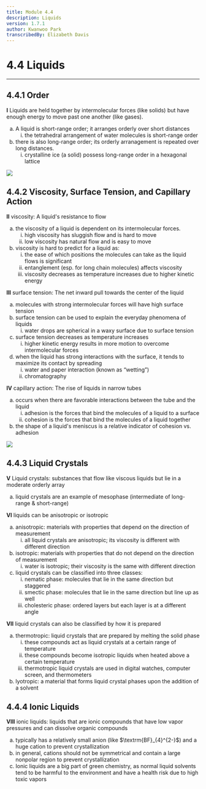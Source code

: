 ```yaml
---
title: Module 4.4
description: Liquids
version: 1.7.1
author: Kwanwoo Park
transcribedBy: Elizabeth Davis
---
```


# 4.4 Liquids

---

## 4.4.1 Order

**I** Liquids are held together by intermolecular forces (like solids) but have enough energy to move
past one another (like gases).

<ol type="a">
  <li>
    A liquid is short-range order; it arranges orderly over short distances
    <ol type="i">
      <li>
        the tetrahedral arrangement of water molecules is short-range order
      </li>
    </ol>
  </li>
  <li>
    there is also long-range order; its orderly arranagement is repeated over
    long distances.
    <ol type="i">
      <li>
        crystalline ice (a solid) possess long-range order in a hexagonal
        lattice
      </li>
    </ol>
  </li>
</ol>
<img src="https://i.imgur.com/LLHpmeK.png" />

## 4.4.2 Viscosity, Surface Tension, and Capillary Action

**II** viscosity: A liquid's resistance to flow

<ol type="a">
  <li>
    the viscosity of a liquid is dependent on its intermolecular forces.
    <ol type="i">
      <li>high viscosity has sluggish flow and is hard to move</li>
      <li>low viscosity has natural flow and is easy to move</li>
    </ol>
  </li>
  <li>
    viscosity is hard to predict for a liquid as:
    <ol type="i">
      <li>
        the ease of which positions the molecules can take as the liquid flows
        is significant
      </li>
      <li>entanglement (esp. for long chain molecules) affects viscosity</li>
      <li>
        viscosity decreases as temperature increases due to higher kinetic
        energy
      </li>
    </ol>
  </li>
</ol>

**III** surface tension: The net inward pull towards the center of the liquid

<ol type="a">
  <li>
    molecules with strong intermolecular forces will have high surface tension
  </li>
  <li>
    surface tension can be used to explain the everyday phenomena of liquids
    <ol type="i">
      <li>
        water drops are spherical in a waxy surface due to surface tension
      </li>
    </ol>
  </li>
  <li>
    surface tension decreases as temperature increases
    <ol type="i">
      <li>
        higher kinetic energy results in more motion to overcome intermolecular
        forces
      </li>
    </ol>
  </li>
  <li>
    when the liquid has strong interactions with the surface, it tends to
    maximize its contact by spreading
    <ol type="i">
      <li>water and paper interaction (known as “wetting”)</li>
      <li>chromatography</li>
    </ol>
  </li>
</ol>

**IV** capillary action: The rise of liquids in narrow tubes

<ol type="a">
  <li>
    occurs when there are favorable interactions between the tube and the liquid
    <ol type="i">
      <li>
        adhesion is the forces that bind the molecules of a liquid to a surface
      </li>
      <li>
        cohesion is the forces that bind the molecules of a liquid together
      </li>
    </ol>
  </li>
  <li>
    the shape of a liquid's meniscus is a relative indicator of cohesion vs.
    adhesion
  </li>
</ol>

<img src="https://i.imgur.com/vnBLQrq.png" />

## 4.4.3 Liquid Crystals

**V** Liquid crystals: substances that flow like viscous liquids but lie in a moderate orderly array

<ol type="a">
  <li>
    liquid crystals are an example of mesophase (intermediate of long-range &
    short-range)
  </li>
</ol>

**VI** liquids can be anisotropic or isotropic

<ol type="a">
  <li>
    anisotropic: materials with properties that depend on the direction of
    measurement
    <ol type="i">
      <li>
        all liquid crystals are anisotropic; its viscosity is different with
        different direction
      </li>
    </ol>
  </li>
  <li>
    isotropic: materials with properties that do not depend on the direction of
    measurement
    <ol type="i">
      <li>
        water is isotropic; their viscosity is the same with different direction
      </li>
    </ol>
  </li>
  <li>
    liquid crystals can be classified into three classes:
    <ol type="i">
      <li>
        nematic phase: molecules that lie in the same direction but staggered
      </li>
      <li>
        smectic phase: molecules that lie in the same direction but line up as
        well
      </li>
      <li>
        cholesteric phase: ordered layers but each layer is at a different angle
      </li>
    </ol>
  </li>
</ol>

**VII** liquid crystals can also be classified by how it is prepared

<ol type="a">
  <li>
    thermotropic: liquid crystals that are prepared by melting the solid phase
    <ol type="i">
      <li>
        these compounds act as liquid crystals at a certain range of temperature
      </li>
      <li>
        these compounds become isotropic liquids when heated above a certain
        temperature
      </li>
      <li>
        thermotropic liquid crystals are used in digital watches, computer
        screen, and thermometers
      </li>
    </ol>
  </li>
  <li>
    lyotropic: a material that forms liquid crystal phases upon the addition of
    a solvent
  </li>
</ol>

## 4.4.4 Ionic Liquids

**VIII** ionic liquids: liquids that are ionic compounds that have low vapor pressures and can dissolve
organic compounds

<ol type="a">
  <li>
    typically has a relatively small anion (like $\textrm{BF}_{4}^{2-}$) and a huge cation to prevent crystallization
  </li>
  <li>
    in general, cations should not be symmetrical and contain a large nonpolar region to prevent crystallization
  </li>
  <li>
    Ionic liquids are a big part of green chemistry, as normal liquid solvents tend to be harmful to the environment and have a health risk due to high toxic vapors
  </li>
</ol>
